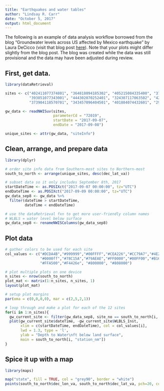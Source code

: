 ```yaml
---
title: "Earthquakes and water tables"
author: "Lindsay R. Carr"
date: "October 5, 2017"
output: html_document
---
```


The following is an example of data analysis workflow borrowed from the blog "Groundwater levels across US affected by Mexico earthquake" by Laura DeCicco (visit that blog post [here](https://owi.usgs.gov/blog/earthquake/)). Note that your plots might differ slightly from the blog post. The blog was created while the data was still provisional and the data may have been adjusted during review.

## First, get data.

```r
library(dataRetrieval)

sites <- c("402411077374801", "364818094185302", "405215084335400", "370812080261901",
           "393851077343001", "444302070252401", "324307117063502", "421157075535401",
           "373904118570701", "343457096404501", "401804074432601", "292618099165901")

gw_data <- readNWISuv(sites, 
                      parameterCd = "72019", 
                      startDate = "2017-09-07",
                      endDate = "2017-09-08")

unique_sites <- attr(gw_data, "siteInfo")

```

## Clean, arrange, and prepare data

```r
library(dplyr)

# order site info data from Southern-most sites to Northern-most
south_to_north <- arrange(unique_sites, desc(dec_lat_va))

# subset data so it only includes September 8th, 2017
startDateTime <- as.POSIXct("2017-09-07 00:00:00", tz="UTC")
endDateTime <- as.POSIXct("2017-09-09 00:00:00", tz="UTC")
gw_data_sep8 <- gw_data %>%
  filter(dateTime > startDateTime,
         dateTime < endDateTime) 

# use the dataRetrieval fxn to get more user-friendly column names
# WLBLS = water level below surface
gw_data_sep8 <- renameNWISColumns(gw_data_sep8)
```

## Plot data

```r
# gather colors to be used for each site
col_values <- c("#DCDA4B","#999999","#00FFFF","#CEA226","#CC79A7","#4E26CE",
                "#0000ff","#78C15A","#79AEAE","#FF0000","#00FF00","#B1611D",
                "#FFA500","#F4426e", "#800000", "#808000")

# plot multiple plots on one device
n_sites <- nrow(south_to_north)
plot_mat <- matrix(1:n_sites, n_sites, 1)
layout(plot_mat)

# setup plot margins
par(oma = c(0,0,0,0), mar = c(2,5,2,1))

# loop through and make a plot for each of the 12 sites
for(i in 1:n_sites){
  gw_current_site <- filter(gw_data_sep8, site_no == south_to_north[i, "site_no"])
  plot(gw_current_site$dateTime, -gw_current_site$WLBLS_Inst, 
       xlim = c(startDateTime, endDateTime), col = col_values[i], 
       lwd = 1.3, type = 'l',
       ylab = "Depth to Water\nft below land surface",
       main = south_to_north[i, "station_nm"])
}

```

## Spice it up with a map

```r
library(maps)

map("state", fill = TRUE, col = "grey90", border = "white")
points(south_to_north$dec_lon_va, south_to_north$dec_lat_va, pch=20, col = col_values)

```

